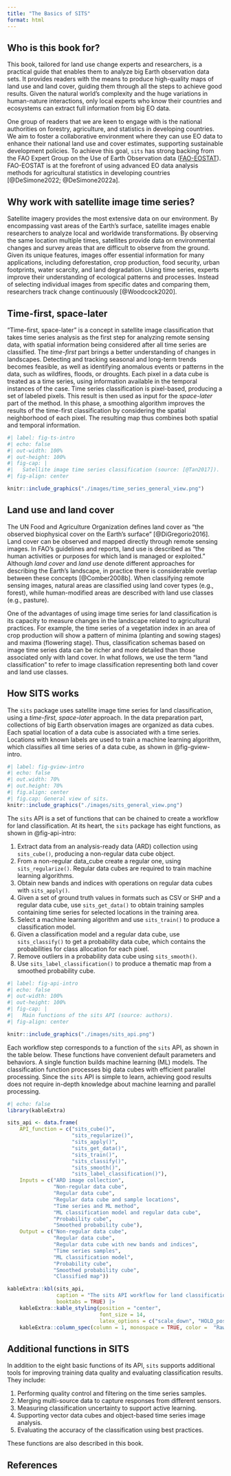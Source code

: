 ```yaml
---
title: "The Basics of SITS"
format: html
---
```

## Who is this book for?

This book, tailored for land use change experts and researchers, is a practical guide that enables them to analyze big Earth observation data sets. It provides readers with the means to produce high-quality maps of land use and land cover, guiding them through all the steps to achieve good results. Given the natural world's complexity and the huge variations in human-nature interactions, only local experts who know their countries and ecosystems can extract full information from big EO data.

One group of readers that we are keen to engage with is the national authorities on forestry, agriculture, and statistics in developing countries. We aim to foster a collaborative environment where they can use EO data to enhance their national land use and cover estimates, supporting sustainable development policies. To achieve this goal, `sits` has strong backing from the FAO Expert Group on the Use of Earth Observation data ([FAO-EOSTAT](https://www.fao.org/in-action/eostat)). FAO-EOSTAT is at the forefront of using advanced EO data analysis methods for agricultural statistics in developing countries [@DeSimone2022; @DeSimone2022a].

## Why work with satellite image time series?

Satellite imagery provides the most extensive data on our environment. By encompassing vast areas of the Earth's surface, satellite images enable researchers to analyze local and worldwide transformations. By observing the same location multiple times, satellites provide data on environmental changes and survey areas that are difficult to observe from the ground. Given its unique features, images offer essential information for many applications, including deforestation, crop production, food security, urban footprints, water scarcity, and land degradation. Using time series, experts improve their understanding of ecological patterns and processes. Instead of selecting individual images from specific dates and comparing them, researchers track change continuously [@Woodcock2020].

## Time-first, space-later

"Time-first, space-later" is a concept in satellite image classification that takes time series analysis as the first step for analyzing remote sensing data, with spatial information being considered after all time series are classified. The *time-first* part brings a better understanding of changes in landscapes. Detecting and tracking seasonal and long-term trends becomes feasible, as well as identifying anomalous events or patterns in the data, such as wildfires, floods, or droughts. Each pixel in a data cube is treated as a time series, using information available in the temporal instances of the case. Time series classification is pixel-based, producing a set of labeled pixels. This result is then used as input for the *space-later* part of the method. In this phase, a smoothing algorithm improves the results of the time-first classification by considering the spatial neighborhood of each pixel. The resulting map thus combines both spatial and temporal information.

```r
#| label: fig-ts-intro
#| echo: false
#| out-width: 100%
#| out-height: 100%
#| fig-cap: |
#|   Satellite image time series classification (source: [@Tan2017]).
#| fig-align: center

knitr::include_graphics("./images/time_series_general_view.png") 
```

## Land use and land cover

The UN Food and Agriculture Organization defines land cover as "the observed biophysical cover on the Earth's surface" [@DiGregorio2016]. Land cover can be observed and mapped directly through remote sensing images. In FAO's guidelines and reports, land use is described as "the human activities or purposes for which land is managed or exploited." Although *land cover* and *land use* denote different approaches for describing the Earth's landscape, in practice there is considerable overlap between these concepts [@Comber2008b]. When classifying remote sensing images, natural areas are classified using land cover types (e.g., forest), while human-modified areas are described with land use classes (e.g., pasture).

One of the advantages of using image time series for land classification is its capacity to measure changes in the landscape related to agricultural practices. For example, the time series of a vegetation index in an area of crop production will show a pattern of minima (planting and sowing stages) and maxima (flowering stage). Thus, classification schemas based on image time series data can be richer and more detailed than those associated only with land cover. In what follows, we use the term "land classification" to refer to image classification representing both land cover and land use classes.

## How SITS works

The `sits` package uses satellite image time series for land classification, using a *time-first, space-later* approach. In the data preparation part, collections of big Earth observation images are organized as data cubes. Each spatial location of a data cube is associated with a time series. Locations with known labels are used to train a machine learning algorithm, which classifies all time series of a data cube, as shown in @fig-gview-intro.

```r
#| label: fig-gview-intro
#| echo: false
#| out.width: 70% 
#| out.height: 70%
#| fig.align: center
#| fig.cap: General view of sits.
knitr::include_graphics("./images/sits_general_view.png")
```

The `sits` API is a set of functions that can be chained to create a workflow for land classification. At its heart, the `sits` package has eight functions, as shown in @fig-api-intro:

1. Extract data from an analysis-ready data (ARD) collection using `sits_cube()`, producing a non-regular data cube object.
2. From a non-regular data_cube create a regular one, using `sits_regularize()`. Regular data cubes are required to train machine learning algorithms. 
3. Obtain new bands and indices with operations on regular data cubes with `sits_apply()`.
4. Given a set of ground truth values in formats such as CSV or SHP and a regular data cube, use `sits_get_data()` to obtain training samples containing time series for selected locations in the training area. 
5. Select a machine learning algorithm and use `sits_train()` to produce a classification model. 
6. Given a classification model and a regular data cube, use `sits_classify()` to get a probability data cube, which contains the probabilities for class allocation for each pixel. 
7. Remove outliers in a probability data cube using `sits_smooth()`. 
8. Use `sits_label_classification()` to produce a thematic map from a smoothed probability cube.  


```r
#| label: fig-api-intro
#| echo: false
#| out-width: 100%
#| out-height: 100%
#| fig-cap: |
#|   Main functions of the sits API (source: authors).
#| fig-align: center

knitr::include_graphics("./images/sits_api.png") 
```

Each workflow step corresponds to a function of the `sits` API, as shown in the table below. These functions have convenient default parameters and behaviors. A single function builds machine learning (ML) models. The classification function processes big data cubes with efficient parallel processing. Since the `sits` API is simple to learn, achieving good results does not require in-depth knowledge about machine learning and parallel processing.

```r
#| echo: false
library(kableExtra)

sits_api <- data.frame(
    API_function = c("sits_cube()", 
                     "sits_regularize()",
                     "sits_apply()",
                     "sits_get_data()",
                     "sits_train()", 
                     "sits_classify()", 
                     "sits_smooth()",
                     "sits_label_classification()"),
    Inputs = c("ARD image collection", 
               "Non-regular data cube", 
               "Regular data cube", 
               "Regular data cube and sample locations",
               "Time series and ML method", 
               "ML classification model and regular data cube",
               "Probability cube", 
               "Smoothed probability cube"),
    Output = c("Non-regular data cube", 
               "Regular data cube",
               "Regular data cube with new bands and indices",
               "Time series samples",
               "ML classification model", 
               "Probability cube", 
               "Smoothed probability cube",
               "Classified map"))

kableExtra::kbl(sits_api,
                caption = "The sits API workflow for land classification.",
                booktabs = TRUE) |>
    kableExtra::kable_styling(position = "center",
                              font_size = 14,
                              latex_options = c("scale_down", "HOLD_position")) |>
    kableExtra::column_spec(column = 1, monospace = TRUE, color =  "RawSienna")
```


## Additional functions in SITS

In addition to the eight basic functions of its API, `sits` supports additional tools for improving training data quality and evaluating classification results. They include: 

1.  Performing quality control and filtering on the time series samples. 
2.  Merging multi-source data to capture responses from different sensors.
3.  Measuring classification uncertainty to support active learning.
4.  Supporting vector data cubes and object-based time series image analysis.
5.  Evaluating the accuracy of the classification using best practices.

These functions are also described in this book. 

## References
